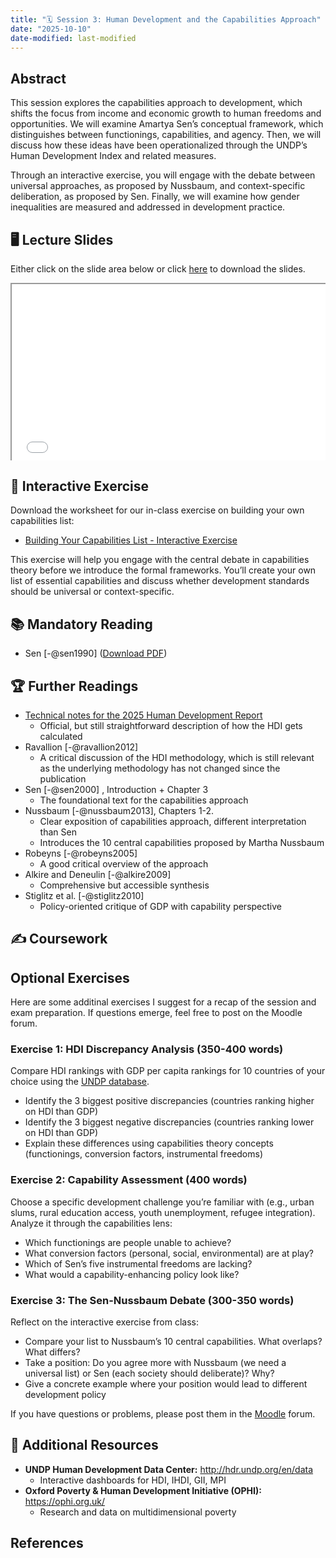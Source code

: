 ```yaml
---
title: "🗓️ Session 3: Human Development and the Capabilities Approach"
date: "2025-10-10"
date-modified: last-modified
---
```


## Abstract

This session explores the capabilities approach to development, which shifts the focus from income and economic growth to human freedoms and opportunities. We will examine Amartya Sen's conceptual framework, which distinguishes between functionings, capabilities, and agency. Then, we will discuss how these ideas have been operationalized through the UNDP's Human Development Index and related measures. 

Through an interactive exercise, you will engage with the debate between universal approaches, as proposed by Nussbaum, and context-specific deliberation, as proposed by Sen. Finally, we will examine how gender inequalities are measured and addressed in development practice.

## 🖥️ Lecture Slides

Either click on the slide area below or click [here](DevEcon25_L03_HumanDevelopment.pdf) to download the slides.

```{=html}
<div class="container" style="position: relative;overflow: hidden;width: 100%;padding-top: 56.25%;">
<iframe src="DevEcon25_L03_HumanDevelopment.pdf" style="position: absolute;top: 0;left: 0;bottom: 0;right: 0;width: 100%;height: 100%;" allowfullscreen loading="lazy"></iframe>
</div>
```

## 🎯 Interactive Exercise

Download the worksheet for our in-class exercise on building your own capabilities list:

- [Building Your Capabilities List - Interactive Exercise](/content/material/session03_exercise.html)

This exercise will help you engage with the central debate in capabilities theory before we introduce the formal frameworks. You'll create your own list of essential capabilities and discuss whether development standards should be universal or context-specific.

## 📚 Mandatory Reading

- Sen [-@sen1990] ([Download PDF](https://livelihoods.net.in/wp-content/uploads/2020/05/DEVELOPMENT-AS-CAPABILITY-EXPANSION.pdf))

## 🏆 Further Readings

- [Technical notes for the 2025 Human Development Report](https://hdr.undp.org/sites/default/files/2025_HDR/HDR25_Technical_Notes.pdf)
  - Official, but still straightforward description of how the HDI gets calculated
  
- Ravallion [-@ravallion2012]
  - A critical discussion of the HDI methodology, which is still relevant as the underlying methodology has not changed since the publication

- Sen [-@sen2000] , Introduction + Chapter 3
  - The foundational text for the capabilities approach
  
- Nussbaum [-@nussbaum2013], Chapters 1-2. 
  - Clear exposition of capabilities approach, different interpretation than Sen
  - Introduces the 10 central capabilities proposed by Martha Nussbaum

- Robeyns [-@robeyns2005] 
  - A good critical overview of the approach

- Alkire and Deneulin [-@alkire2009]
  - Comprehensive but accessible synthesis

- Stiglitz et al. [-@stiglitz2010]
  - Policy-oriented critique of GDP with capability perspective


## ✍️ Coursework

::: {.callout-tip collapse="true"}
## Optional Exercises

Here are some additinal exercises I suggest for a recap of the session and exam preparation. If questions emerge, feel free to post on the Moodle forum.

### Exercise 1: HDI Discrepancy Analysis (350-400 words)

Compare HDI rankings with GDP per capita rankings for 10 countries of your choice using the [UNDP database](http://hdr.undp.org/en/data){target="_blank"}. 

- Identify the 3 biggest positive discrepancies (countries ranking higher on HDI than GDP)
- Identify the 3 biggest negative discrepancies (countries ranking lower on HDI than GDP)
- Explain these differences using capabilities theory concepts (functionings, conversion factors, instrumental freedoms)

### Exercise 2: Capability Assessment (400 words)

Choose a specific development challenge you're familiar with (e.g., urban slums, rural education access, youth unemployment, refugee integration). Analyze it through the capabilities lens:

- Which functionings are people unable to achieve?
- What conversion factors (personal, social, environmental) are at play?
- Which of Sen's five instrumental freedoms are lacking?
- What would a capability-enhancing policy look like?

### Exercise 3: The Sen-Nussbaum Debate (300-350 words)

Reflect on the interactive exercise from class:

- Compare your list to Nussbaum's 10 central capabilities. What overlaps? What differs?
- Take a position: Do you agree more with Nussbaum (we need a universal list) or Sen (each society should deliberate)? Why?
- Give a concrete example where your position would lead to different development policy

:::

If you have questions or problems, please post them in the [Moodle](https://elearning.uni-flensburg.de/moodle/course/view.php?id=16258) forum.

## 🔗 Additional Resources

- **UNDP Human Development Data Center:** [http://hdr.undp.org/en/data](http://hdr.undp.org/en/data){target="_blank"}
  - Interactive dashboards for HDI, IHDI, GII, MPI

- **Oxford Poverty & Human Development Initiative (OPHI):** [https://ophi.org.uk/](https://ophi.org.uk/){target="_blank"}
  - Research and data on multidimensional poverty


## References

::: {#refs}
:::
